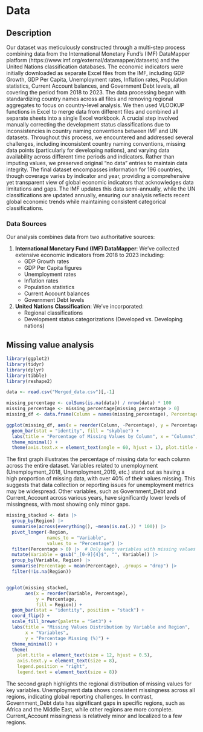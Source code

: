 # Data

## Description

Our dataset was meticulously constructed through a multi-step process combining data from the International Monetary Fund's (IMF) DataMapper platform (https://www.imf.org/external/datamapper/datasets) and the United Nations classification databases. The economic indicators were initially downloaded as separate Excel files from the IMF, including GDP Growth, GDP Per Capita, Unemployment rates, Inflation rates, Population statistics, Current Account balances, and Government Debt levels, all covering the period from 2018 to 2023. The data processing began with standardizing country names across all files and removing regional aggregates to focus on country-level analysis. We then used VLOOKUP functions in Excel to merge data from different files and combined all separate sheets into a single Excel workbook. A crucial step involved manually correcting the development status classifications due to inconsistencies in country naming conventions between IMF and UN datasets. Throughout this process, we encountered and addressed several challenges, including inconsistent country naming conventions, missing data points (particularly for developing nations), and varying data availability across different time periods and indicators. Rather than imputing values, we preserved original "no data" entries to maintain data integrity. The final dataset encompasses information for 196 countries, though coverage varies by indicator and year, providing a comprehensive yet transparent view of global economic indicators that acknowledges data limitations and gaps. The IMF updates this data semi-annually, while the UN classifications are updated annually, ensuring our analysis reflects recent global economic trends while maintaining consistent categorical classifications.

### Data Sources

Our analysis combines data from two authoritative sources:

1.  **International Monetary Fund (IMF) DataMapper**: We've collected extensive economic indicators from 2018 to 2023 including:
    -   GDP Growth rates
    -   GDP Per Capita figures
    -   Unemployment rates
    -   Inflation rates
    -   Population statistics
    -   Current Account balances
    -   Government Debt levels
2.  **United Nations Classification**: We've incorporated:
    -   Regional classifications
    -   Development status categorizations (Developed vs. Developing nations)

## Missing value analysis

```r
library(ggplot2)
library(tidyr)
library(dplyr)
library(tibble)
library(reshape2)
```

```r
data <- read.csv("Merged_data.csv")[,-1]
```

```r
missing_percentage <- colSums(is.na(data)) / nrow(data) * 100
missing_percentage <- missing_percentage[missing_percentage > 0]
missing_df <- data.frame(Column = names(missing_percentage), Percentage = missing_percentage)

ggplot(missing_df, aes(x = reorder(Column, -Percentage), y = Percentage)) +
  geom_bar(stat = "identity", fill = "skyblue") +
  labs(title = "Percentage of Missing Values by Column", x = "Columns", y = "Percentage Missing (%)") +
  theme_minimal() +
  theme(axis.text.x = element_text(angle = 60, hjust = 1), plot.title = element_text(hjust = 0.5))
```

The first graph illustrates the percentage of missing data for each column across the entire dataset. Variables related to unemployment (Unemployment_2018, Unemployment_2019, etc.) stand out as having a high proportion of missing data, with over 40% of their values missing. This suggests that data collection or reporting issues for unemployment metrics may be widespread. Other variables, such as Government_Debt and Current_Account across various years, have significantly lower levels of missingness, with most showing only minor gaps.


```r
missing_stacked <- data |>
  group_by(Region) |>
  summarise(across(everything(), ~mean(is.na(.)) * 100)) |>
  pivot_longer(-Region, 
               names_to = "Variable", 
               values_to = "Percentage") |>
  filter(Percentage > 0) |>  # Only keep variables with missing values
  mutate(Variable = gsub("_[0-9]{4}$", "", Variable)) |>
  group_by(Variable, Region) |>
  summarise(Percentage = mean(Percentage), .groups = "drop") |>
  filter(!is.na(Region))


ggplot(missing_stacked, 
       aes(x = reorder(Variable, Percentage), 
           y = Percentage, 
           fill = Region)) +
  geom_bar(stat = "identity", position = "stack") +
  coord_flip() +
  scale_fill_brewer(palette = "Set3") +
  labs(title = "Missing Values Distribution by Variable and Region",
       x = "Variables",
       y = "Percentage Missing (%)") +
  theme_minimal() +
  theme(
    plot.title = element_text(size = 12, hjust = 0.5),
    axis.text.y = element_text(size = 8),
    legend.position = "right",
    legend.text = element_text(size = 8))
```
The second graph highlights the regional distribution of missing values for key variables. Unemployment data shows consistent missingness across all regions, indicating global reporting challenges. In contrast, Government_Debt data has significant gaps in specific regions, such as Africa and the Middle East, while other regions are more complete. Current_Account missingness is relatively minor and localized to a few regions. 
